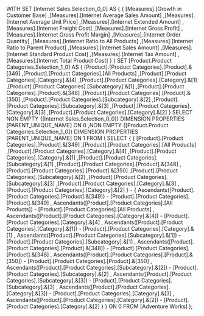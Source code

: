 WITH 
  SET [Internet Sales.Selection_0_0] AS 
    {
      {
        [Measures].[Growth in Customer Base]
       ,[Measures].[Internet Average Sales Amount]
       ,[Measures].[Internet Average Unit Price]
       ,[Measures].[Internet Extended Amount]
       ,[Measures].[Internet Freight Cost]
       ,[Measures].[Internet Gross Profit]
       ,[Measures].[Internet Gross Profit Margin]
       ,[Measures].[Internet Order Quantity]
       ,[Measures].[Internet Ratio to All Products]
       ,[Measures].[Internet Ratio to Parent Product]
       ,[Measures].[Internet Sales Amount]
       ,[Measures].[Internet Standard Product Cost]
       ,[Measures].[Internet Tax Amount]
       ,[Measures].[Internet Total Product Cost]
      }
    } 
  SET [Product.Product Categories.Selection_1_0] AS 
    {
      [Product].[Product Categories].[Product].&[349]
     ,[Product].[Product Categories].[All Products]
     ,[Product].[Product Categories].[Category].&[4]
     ,[Product].[Product Categories].[Category].&[1]
     ,[Product].[Product Categories].[Subcategory].&[1]
     ,[Product].[Product Categories].[Product].&[348]
     ,[Product].[Product Categories].[Product].&[350]
     ,[Product].[Product Categories].[Subcategory].&[2]
     ,[Product].[Product Categories].[Subcategory].&[3]
     ,[Product].[Product Categories].[Category].&[3]
     ,[Product].[Product Categories].[Category].&[2]
    } 
SELECT 
  NON EMPTY 
    {[Internet Sales.Selection_0_0]}
  DIMENSION PROPERTIES [PARENT_UNIQUE_NAME]  ON 0
 ,NON EMPTY 
    {[Product.Product Categories.Selection_1_0]}
  DIMENSION PROPERTIES [PARENT_UNIQUE_NAME]  ON 1
FROM 
(
  SELECT 
    {
        {
          [Product].[Product Categories].[Product].&[349]
         ,[Product].[Product Categories].[All Products]
         ,[Product].[Product Categories].[Category].&[4]
         ,[Product].[Product Categories].[Category].&[1]
         ,[Product].[Product Categories].[Subcategory].&[1]
         ,[Product].[Product Categories].[Product].&[348]
         ,[Product].[Product Categories].[Product].&[350]
         ,[Product].[Product Categories].[Subcategory].&[2]
         ,[Product].[Product Categories].[Subcategory].&[3]
         ,[Product].[Product Categories].[Category].&[3]
         ,[Product].[Product Categories].[Category].&[2]
        }
      - 
        {
            Ascendants([Product].[Product Categories].[Product].&[349])
          - 
            [Product].[Product Categories].[Product].&[349]
         ,
            Ascendants([Product].[Product Categories].[All Products])
          - 
            [Product].[Product Categories].[All Products]
         ,
            Ascendants([Product].[Product Categories].[Category].&[4])
          - 
            [Product].[Product Categories].[Category].&[4]
         ,
            Ascendants([Product].[Product Categories].[Category].&[1])
          - 
            [Product].[Product Categories].[Category].&[1]
         ,
            Ascendants([Product].[Product Categories].[Subcategory].&[1])
          - 
            [Product].[Product Categories].[Subcategory].&[1]
         ,
            Ascendants([Product].[Product Categories].[Product].&[348])
          - 
            [Product].[Product Categories].[Product].&[348]
         ,
            Ascendants([Product].[Product Categories].[Product].&[350])
          - 
            [Product].[Product Categories].[Product].&[350]
         ,
            Ascendants([Product].[Product Categories].[Subcategory].&[2])
          - 
            [Product].[Product Categories].[Subcategory].&[2]
         ,
            Ascendants([Product].[Product Categories].[Subcategory].&[3])
          - 
            [Product].[Product Categories].[Subcategory].&[3]
         ,
            Ascendants([Product].[Product Categories].[Category].&[3])
          - 
            [Product].[Product Categories].[Category].&[3]
         ,
            Ascendants([Product].[Product Categories].[Category].&[2])
          - 
            [Product].[Product Categories].[Category].&[2]
        }
    } ON 0
  FROM [Adventure Works]
);